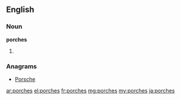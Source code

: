 ==English==

===Noun===
'''porches'''

# {{plural of|[[porch]]}}

===Anagrams===
* [[Porsche#English|Porsche]]

[[ar:porches]]
[[el:porches]]
[[fr:porches]]
[[mg:porches]]
[[my:porches]]
[[ja:porches]]